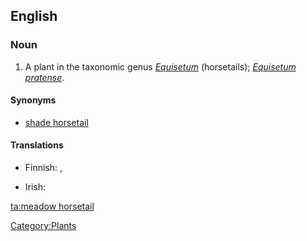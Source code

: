 ==English==

===Noun===
{{en-noun|sg=[[meadow]] [[horsetail]]}}

# A plant in the taxonomic genus ''[[Equisetum]]'' (horsetails); ''[[Equisetum pratense]]''.

====Synonyms====
* [[shade horsetail]]

====Translations====
{{trans-top|''Equisetum pratense''}}
* Finnish: {{t+|fi|lehtokorte}}, {{t-|fi|niittykorte}}
{{trans-mid}}
* Irish: {{t|ga|scuab eich mhóinéir|f}}
{{trans-bottom}}

[[Category:Plants]]

[[ta:meadow horsetail]]